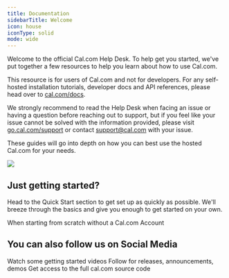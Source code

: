 ```yaml
---
title: Documentation
sidebarTitle: Welcome
icon: house
iconType: solid
mode: wide
---
```


Welcome to the official Cal.com Help Desk. To help get you started, we've put together a few resources to help you learn about how to use Cal.com.&#x20;

This resource is for users of Cal.com and not for developers. For any self-hosted installation tutorials, developer docs and API references, please head over to [cal.com/docs](https://cal.com/docs).

We strongly recommend to read the Help Desk when facing an issue or having a question before reaching out to support, but if you feel like your issue cannot be solved with the information provided, please visit [go.cal.com/support](https://go.cal.com/support) or contact [support@cal.com](mailto:support@cal.com) with your issue.

These guides will go into depth on how you can best use the hosted Cal.com for your needs.

![](/images/1.png)

## Just getting started?

Head to the Quick Start section to get set up as quickly as possible. We'll breeze through the basics and give you enough to get started on your own.

<Card title="Quick Start" icon="play" href="https://cal.com/help/quick-start/complete-onboarding">
  When starting from scratch without a Cal.com Account
</Card>

## You can also follow us on Social Media

<CardGroup cols={3}>
  <Card title="YouTube" icon="youtube" iconType="duotone" href="https://www.youtube.com/@CalcomInc">
    Watch some getting started videos
  </Card>

  <Card title="Twitter" icon="twitter" iconType="duotone" href="https://twitter.com/calcom">
    Follow for releases, announcements, demos
  </Card>

  <Card title="GitHub" icon="github" iconType="duotone" href="https://github.com/calcom/cal.com">
    Get access to the full cal.com source code
  </Card>
</CardGroup>